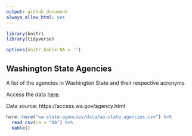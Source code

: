 ```yaml
---
output: github_document
always_allow_html: yes
---
```


```r
 
library(knitr)
library(tidyverse)

options(knitr.kable.NA = '')
```

## Washington State Agencies

A list of the agencies in Washington State and their respective acronyms.

Access the data [here](https://raw.githubusercontent.com/tiernanmartin/datasets/master/wa-state-agencies/data/wa-state-agencies.csv).

Data source: https://access.wa.gov/agency.html

```r
here::here("wa-state-agencies/data/wa-state-agencies.csv") %>% 
  read_csv(na = "NA") %>% 
  kable()
```

